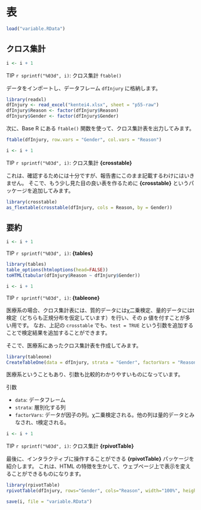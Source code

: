 # 表 {#table}

```r
load("variable.RData")
```




## クロス集計

::: callout-tip
```r
i <- i + 1
```
TIP `r sprintf("%03d", i)`: クロス集計 `ftable()`
:::

データをインポートし、データフレーム `dfInjury` に格納します。

```r
library(readxl)
dfInjury <- read_excel("kentei4.xlsx", sheet = "p55-raw")
dfInjury$Reason <- factor(dfInjury$Reason)
dfInjury$Gender <- factor(dfInjury$Gender)
```

次に、Base R にある `ftable()` 関数を使って、クロス集計表を出力してみます。

```r
ftable(dfInjury, row.vars = "Gender", col.vars = "Reason")
```

::: callout-tip
```r
i <- i + 1
```
TIP `r sprintf("%03d", i)`: クロス集計 **{crosstable}**
:::

これは、確認するためには十分ですが、報告書にこのまま記載するわけにはいきません。 そこで、もう少し見た目の良い表を作るために **{crosstable}** というパッケージを追加してみます。

```r
library(crosstable)
as_flextable(crosstable(dfInjury, cols = Reason, by = Gender))
```

## 要約

::: callout-tip
```r
i <- i + 1
```
TIP `r sprintf("%03d", i)`: **{tables}**
:::

```r
library(tables)
table_options(htmloptions(head=FALSE))
toHTML(tabular(dfInjury$Reason ~ dfInjury$Gender))
```

::: callout-tip
```r
i <- i + 1
```
TIP `r sprintf("%03d", i)`: **{tableone}**
:::

医療系の場合、クロス集計表には、質的データにはχ二乗検定、量的データにはt検定（どちらも正規分布を仮定しています）を行い、その p 値を付すことが多い用です。 なお、上記の `crosstable` でも、`test = TRUE` という引数を追加することで検定結果を追加することができます。

そこで、医療系にあったクロス集計表を作成してみます。

```r
library(tableone)
CreateTableOne(data = dfInjury, strata = "Gender", factorVars = "Reason")
```

医療系ということもあり、引数も比較的わかりやすいものになっています。

引数

-   `data`: データフレーム
-   `strata`: 層別化する列
-   `factorVars`: データが因子の列。χ二乗検定される。他の列は量的データとみなされ、t検定される。

::: callout-tip
```r
i <- i + 1
```
TIP `r sprintf("%03d", i)`: クロス集計 **{rpivotTable}**
:::


最後に、インタラクティブに操作することができる **{rpivotTable}** パッケージを紹介します。 これは、HTML の特徴を生かして、ウェブページ上で表示を変えることができるものになります。

```r
library(rpivotTable)
rpivotTable(dfInjury, rows="Gender", cols="Reason", width="100%", height="400px")
```




```r
save(i, file = "variable.RData")
```
